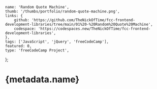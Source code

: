	name: 'Random Quote Machine',
	thumb: '/thumbs/portfolio/random-quote-machine.png',
	links: {
		github: 'https://github.com/TheNickOfTime/fcc-frontend-development-libraries/tree/main/01%20-%20Random%20Quote%20Machine',
		codespace: 'https://codespaces.new/TheNickOfTime/fcc-frontend-development-libraries',
	},
	tags: ['JavaScript', 'jQuery', 'freeCodeCamp'],
	featured: 0,
	type: 'freeCodeCamp Project',
};

# {metadata.name}
